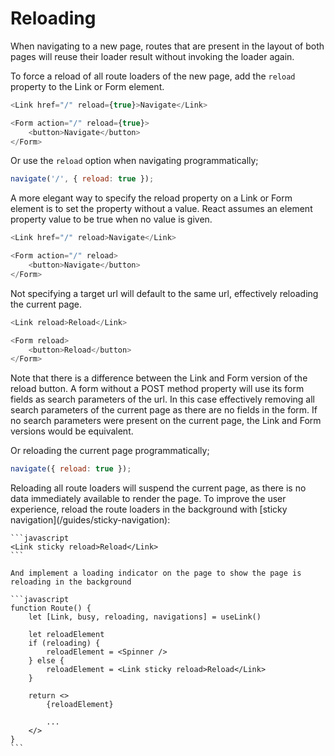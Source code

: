 # Reloading

When navigating to a new page, routes that are present in the layout of both pages will reuse their loader result without invoking the loader again.

To force a reload of all route loaders of the new page, add the `reload` property to the Link or Form element.

```javascript
<Link href="/" reload={true}>Navigate</Link>

<Form action="/" reload={true}>
	<button>Navigate</button>
</Form>
```

Or use the `reload` option when navigating programmatically;

```javascript
navigate('/', { reload: true });
```

<Info>
A more elegant way to specify the reload property on a Link or Form element is to set the property without a value. React assumes an element property value to be true when no value is given.

```javascript
<Link href="/" reload>Navigate</Link>

<Form action="/" reload>
	<button>Navigate</button>
</Form>
```

</Info>

Not specifying a target url will default to the same url, effectively reloading the current page.

```javascript
<Link reload>Reload</Link>

<Form reload>
	<button>Reload</button>
</Form>
```

<Info>
	Note that there is a difference between the Link and Form version of the
	reload button. A form without a POST method property will use its form fields
	as search parameters of the url. In this case effectively removing all search
	parameters of the current page as there are no fields in the form. If no
	search parameters were present on the current page, the Link and Form versions
	would be equivalent.
</Info>

Or reloading the current page programmatically;

```javascript
navigate({ reload: true });
```

<Info>
	Reloading all route loaders will suspend the current page, as there is no data immediately available to render the page.
	To improve the user experience, reload the route loaders in the background with [sticky navigation](/guides/sticky-navigation):

    ```javascript
    <Link sticky reload>Reload</Link>
    ```

    And implement a loading indicator on the page to show the page is reloading in the background

    ```javascript
    function Route() {
    	let [Link, busy, reloading, navigations] = useLink()

    	let reloadElement
    	if (reloading) {
    		reloadElement = <Spinner />
    	} else {
    		reloadElement = <Link sticky reload>Reload</Link>
    	}

    	return <>
    		{reloadElement}

    		...
    	</>
    }
    ```

</Info>
